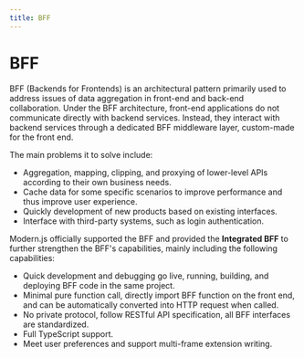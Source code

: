 ```yaml
---
title: BFF
---
```


# BFF

BFF (Backends for Frontends) is an architectural pattern primarily used to address issues of data aggregation in front-end and back-end collaboration. Under the BFF architecture, front-end applications do not communicate directly with backend services. Instead, they interact with backend services through a dedicated BFF middleware layer, custom-made for the front end.

The main problems it to solve include:

- Aggregation, mapping, clipping, and proxying of lower-level APIs according to their own business needs.
- Cache data for some specific scenarios to improve performance and thus improve user experience.
- Quickly development of new products based on existing interfaces.
- Interface with third-party systems, such as login authentication.

Modern.js officially supported the BFF and provided the **Integrated BFF** to further strengthen the BFF's capabilities, mainly including the following capabilities:

- Quick development and debugging go live, running, building, and deploying BFF code in the same project.
- Minimal pure function call, directly import BFF function on the front end, and can be automatically converted into HTTP request when called.
- No private protocol, follow RESTful API specification, all BFF interfaces are standardized.
- Full TypeScript support.
- Meet user preferences and support multi-frame extension writing.
